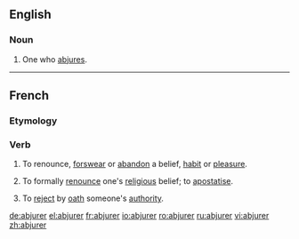 ==English==
===Noun===
{{en-noun}}

#One who [[abjure]]s.
----
==French==
===Etymology===
{{prefix|ab|jurer|lang=fr}}
===Verb===
{{fr-verb}}

#{{ambitransitive}} {{very|formal|lang=fr}} To renounce, [[forswear]] or [[abandon]] a belief, [[habit]] or [[pleasure]].
#{{ambitransitive}} {{religion|lang=fr}} To formally [[renounce]] one's [[religious]] belief; to [[apostatise]].
#{{obsolete|lang=fr}} To [[reject]] by [[oath]] someone's [[authority]].

[[de:abjurer]]
[[el:abjurer]]
[[fr:abjurer]]
[[io:abjurer]]
[[ro:abjurer]]
[[ru:abjurer]]
[[vi:abjurer]]
[[zh:abjurer]]